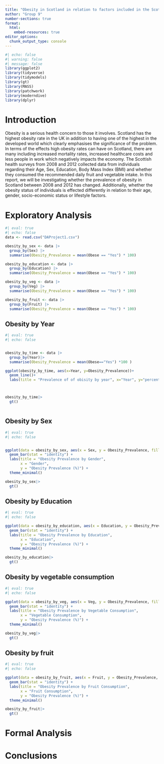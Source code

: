 ```yaml
---
title: "Obesity in Scotland in relation to factors included in the Scottish Health Surveys of 2008 and 2012"
author: "Group 9"
number-sections: true
format: 
  html:
    embed-resources: true
editor_options: 
  chunk_output_type: console
---
```


```r
#| echo: false
#| warning: false
#| message: false
library(ggplot2)
library(tidyverse)
library(tidymodels)
library(gt)
library(MASS)
library(patchwork)
library(moderndive)
library(dplyr)

```

# Introduction {#sec-intro}

Obesity is a serious health concern to those it involves. Scotland has the highest obesity rate in the UK in addition to having one of the highest in the developed world which clearly emphasises the significance of the problem. In terms of the effects high obesity rates can have on Scotland, there are many including increased mortality rates, increased healthcare costs and less people in work which negatively impacts the economy. The Scottish health surveys from 2008 and 2012 collected data from individuals regarding their Age, Sex, Education, Body Mass Index (BMI) and whether they consumed the recommended daily fruit and vegetable intake. In this report, we will be investigating whether the prevalence of obesity in Scotland between 2008 and 2012 has changed. Additionally, whether the obesity status of individuals is effected differently in relation to their age, gender, socio-economic status or lifestyle factors.

# Exploratory Analysis {#sec-EA}

```r
#| eval: true
#| echo: false
data <- read.csv("DAProject1.csv")

obesity_by_sex <- data |>
  group_by(Sex) |>
  summarise(Obesity_Prevalence = mean(Obese == "Yes") * 100)

obesity_by_education <- data |>
  group_by(Education) |>
  summarise(Obesity_Prevalence = mean(Obese == "Yes") * 100)

obesity_by_veg <- data |>
  group_by(Veg) |>
  summarise(Obesity_Prevalence = mean(Obese == "Yes") * 100)

obesity_by_fruit <- data |>
  group_by(Fruit) |>
  summarise(Obesity_Prevalence = mean(Obese == "Yes") * 100)

```

## Obesity by Year

```r
#| eval: true
#| echo: false


obesity_by_time <- data |>
  group_by(Year)|>
  summarise(Obesity_Prevalence = mean(Obese=="Yes") *100 )

ggplot(obesity_by_time, aes(x=Year, y=Obesity_Prevalence))+
  geom_line()+
  labs(title = "Prevalence of of obisity by year", x="Year", y="percentage of obesity")



obesity_by_time|>
  gt()



```

## Obesity by Sex 

```r
#| eval: true
#| echo: false


ggplot(data = obesity_by_sex, aes(x = Sex, y = Obesity_Prevalence, fill = Sex)) +
  geom_bar(stat = "identity") +
  labs(title = "Obesity Prevalence by Gender",
       x = "Gender",
       y = "Obesity Prevalence (%)") +
  theme_minimal()

obesity_by_sex|>
  gt()
```

## Obesity by Education 

```r
#| eval: true
#| echo: false

ggplot(data = obesity_by_education, aes(x = Education, y = Obesity_Prevalence, fill = Education)) +
  geom_bar(stat = "identity") +
  labs(title = "Obesity Prevalence by Education",
       x = "Education",
       y = "Obesity Prevalence (%)") +
  theme_minimal()

obesity_by_education|>
  gt()
```

## Obesity by vegetable consumption

```r
#| eval: true
#| echo: false

ggplot(data = obesity_by_veg, aes(x = Veg, y = Obesity_Prevalence, fill = Veg)) +
  geom_bar(stat = "identity") +
  labs(title = "Obesity Prevalence by Vegetable Consumption",
       x = "Vegetable Consumption",
       y = "Obesity Prevalence (%)") +
  theme_minimal()

obesity_by_veg|>
  gt()
```

## Obesity by fruit

```r
#| eval: true
#| echo: false

ggplot(data = obesity_by_fruit, aes(x = Fruit, y = Obesity_Prevalence, fill = Fruit)) +
  geom_bar(stat = "identity") +
  labs(title = "Obesity Prevalence by Fruit Consumption",
       x = "Fruit Consumption",
       y = "Obesity Prevalence (%)") +
  theme_minimal()

obesity_by_fruit|>
  gt()
```

# Formal Analysis {#sec-FA}

# Conclusions {#sec-con}
